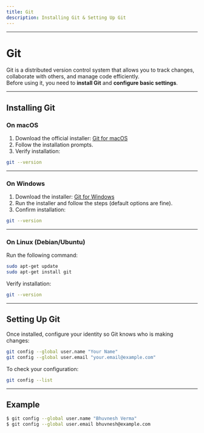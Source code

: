 ```yaml
---
title: Git
description: Installing Git & Setting Up Git
---
```


---

# Git

Git is a distributed version control system that allows you to track changes, collaborate with others, and manage code efficiently.  
Before using it, you need to **install Git** and **configure basic settings**.

---

## Installing Git

### On macOS

1. Download the official installer: [Git for macOS](https://git-scm.com/download/mac)
2. Follow the installation prompts.
3. Verify installation:

```bash
git --version
```

---

### On Windows

1. Download the installer: [Git for Windows](https://git-scm.com/download/win)
2. Run the installer and follow the steps (default options are fine).
3. Confirm installation:

```bash
git --version
```

---

### On Linux (Debian/Ubuntu)

Run the following command:

```bash
sudo apt-get update
sudo apt-get install git
```

Verify installation:

```bash
git --version
```

---

## Setting Up Git

Once installed, configure your identity so Git knows who is making changes:

```bash
git config --global user.name "Your Name"
git config --global user.email "your.email@example.com"
```

To check your configuration:

```bash
git config --list
```

---

## Example

```bash
$ git config --global user.name "Bhuvnesh Verma"
$ git config --global user.email bhuvnesh@example.com
```
